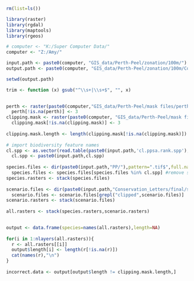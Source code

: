 
```r
  rm(list=ls())

  library(raster)
  library(rgdal)
  library(maptools)
  library(rgeos)

  # computer <- "K:/Super Computer Data/"
  computer <- "Z:/Amy/"

  input.path <- paste0(computer, "GIS_data/Perth-Peel/zonation/100m/")
  output.path <- paste0(computer, "GIS_data/Perth-Peel/zonation/100m/Conservation_Letters/final/scenarios/")

  setwd(output.path)

  trim <- function (x) gsub("^\\s+|\\s+$", "", x)
    
```

```r
  perth <- raster(paste0(computer,"GIS_data/Perth-Peel/mask files/perth.mask.tif"))
    perth[!is.na(perth)] <- 3
  clipping.mask <- raster(paste0(computer, "GIS_data/Perth-Peel/mask files/perth.clipping.mask.tif"))
    clipping.mask[!is.na(clipping.mask)] <- 3
    
  clipping.mask.length <- length(clipping.mask[!is.na(clipping.mask)])
  
  # import biodiversity feature names
  cl.spp <- as.vector(read.table(paste0(input.path,'cl.ppsa.rank.spp'), header=F, sep='\t')[,6])
    cl.spp <- paste0(input.path,cl.spp)
  
  species.files <- dir(paste0(input.path,"PP/"),pattern=".tif$",full.names=T)
    species.files <- species.files[species.files %in% cl.spp] #remove species that aren't in spp file
  species.rasters <- stack(species.files)
  
  scenario.files <- dir(paste0(input.path,"Conservation_Letters/final/scenarios/"),pattern=".tif$",full.names=T)
    scenario.files <- scenario.files[grepl("clipped",scenario.files)]
  scenario.rasters <- stack(scenario.files)
  
  all.rasters <- stack(species.rasters,scenario.rasters)
  
```

```r

  output <- data.frame(species=names(all.rasters),length=NA)
  
  for(i in 1:nlayers(all.rasters)){
    r <- all.rasters[[i]]
    output$length[i] <- length(r[!is.na(r)])
    cat(names(r),"\n")
  }
  
  incorrect.data <- output[output$length != clipping.mask.length,]

```

